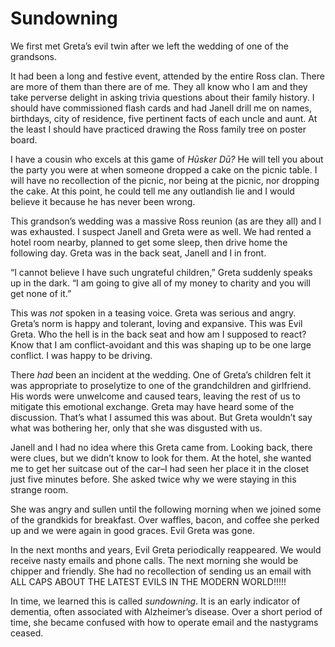 # Sundowning {.unnumbered}

We first met Greta's evil twin after we left the wedding of one of the grandsons.

It had been a long and festive event, attended by the entire Ross clan. There are more of them than there are of me. They all know who I am and they take perverse delight in asking trivia questions about their family history. I should have commissioned flash cards and had Janell drill me on names, birthdays, city of residence, five pertinent facts of each uncle and aunt. At the least I should have practiced drawing the Ross family tree on poster board.

I have a cousin who excels at this game of *Hūsker Dū?* He will tell you about the party you were at when someone dropped a cake on the picnic table. I will have no recollection of the picnic, nor being at the picnic, nor dropping the cake. At this point, he could tell me any outlandish lie and I would believe it because he has never been wrong.

This grandson's wedding was a massive Ross reunion (as are they all) and I was exhausted. I suspect Janell and Greta were as well. We had rented a hotel room nearby, planned to get some sleep, then drive home the following day. Greta was in the back seat, Janell and I in front.

"I cannot believe I have such ungrateful children," Greta suddenly speaks up in the dark. "I am going to give all of my money to charity and you will get none of it."

This was *not* spoken in a teasing voice. Greta was serious and angry. Greta's norm is happy and tolerant, loving and expansive. This was Evil Greta. Who the hell is in the back seat and how am I supposed to react? Know that I am conflict-avoidant and this was shaping up to be one large conflict. I was happy to be driving.

There *had* been an incident at the wedding. One of Greta's children felt it was appropriate to proselytize to one of the grandchildren and girlfriend. His words were unwelcome and caused tears, leaving the rest of us to mitigate this emotional exchange. Greta may have heard some of the discussion. That's what I assumed this was about. But Greta wouldn't say what was bothering her, only that she was disgusted with us.

Janell and I had no idea where this Greta came from. Looking back, there were clues, but we didn't know to look for them. At the hotel, she wanted me to get her suitcase out of the car--I had seen her place it in the closet just five minutes before. She asked twice why we were staying in this strange room.

She was angry and sullen until the following morning when we joined some of the grandkids for breakfast. Over waffles, bacon, and coffee she perked up and we were again in good graces. Evil Greta was gone.

In the next months and years, Evil Greta periodically reappeared. We would receive nasty emails and phone calls. The next morning she would be chipper and friendly. She had no recollection of sending us an email with ALL CAPS ABOUT THE LATEST EVILS IN THE MODERN WORLD!!!!!

In time, we learned this is called *sundowning*. It is an early indicator of dementia, often associated with Alzheimer's disease. Over a short period of time, she became confused with how to operate email and the nastygrams ceased.

